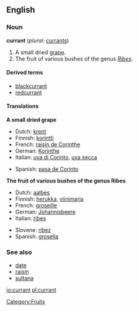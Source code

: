 ==English==
===Noun===
'''currant''' (''plural:'' [[currants]])

# A small dried [[grape]].
# The fruit of various bushes of the genus ''[[Ribes]]''.

====Derived terms====
*[[blackcurrant]]
*[[redcurrant]]

====Translations====
'''A small dried grape'''
{{top}}
*Dutch: [[krent]] {{f}}
*Finnish:  [[korintti]]
*French: [[raisin de Corinthe]] {{m}}
*German:  [[Korinthe]] {{f}}
*Italian: [[uva di Corinto]], [[uva secca]]
{{mid}}
*Spanish: [[pasa de Corinto]]
{{bottom}}

'''The fruit of various bushes of the genus Ribes'''
{{top}}
*Dutch: [[aalbes]] {{f}}
*Finnish:  [[herukka]], [[viinimarja]]
*French: [[groseille]] {{f}}
*German:  [[Johannisbeere]] {{f}}
*Italian: [[ribes]]
{{mid}}
*Slovene: [[ribez]] {{m}}
*Spanish: [[grosella]]
{{bottom}}

===See also===
*[[date]]
*[[raisin]]
*[[sultana]]

[[io:currant]]
[[pl:currant]]

[[Category:Fruits]]